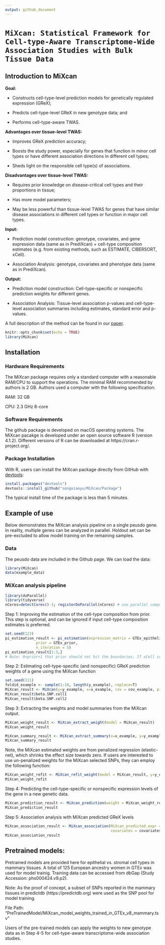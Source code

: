 ```yaml
---
output: github_document
---
```

<!-- README.md is generated from README.Rmd. Please edit README.Rmd file -->

# `MiXcan: Statistical Framework for Cell-type-Aware Transcriptome-Wide Association Studies with Bulk Tissue Data`

## Introduction to **MiXcan**

**Goal:** 

* Constructs cell-type-level prediction models for genetically regulated expression (GReX);

* Predicts cell-type-level GReX in new genotype data; and

* Performs cell-type-aware TWAS.

**Advantages over tissue-level TWAS:**

* Improves GReX prediction accuracy; 

* Boosts the study power, especially for genes that function in minor cell types or have different association directions in different cell types;

* Sheds light on the responsible cell type(s) of  associations. 

**Disadvantages over tissue-level TWAS:**

* Requires prior knowledge on disease-critical cell types and their proportions in tissue;

* Has more model parameters;

* May be less powerful than tissue-level TWAS for genes that have similar disease associations in different cell types or function in major cell types. 


**Input:**

* Prediction model construction: genotype, covariates, and gene expression data (same as in PrediXcan) + cell-type composition estimates (e.g. from existing methods, such as ESTIMATE, CIBERSORT, xCell). 

* Association Analysis: genotype, covariates and phenotype data (same as in PrediXcan).


**Output:**

* Prediction model construction: Cell-type-specific or nonspecific prediction weights for different genes. 

* Association Analysis: Tissue-level association p-values and cell-type-level association summaries including estimates, standard error and p-values.




A full description of the method can be found in our [paper](https://www.biorxiv.org/content/10.1101/2022.03.15.484509v1.abstract).

```r
knitr::opts_chunk$set(echo = TRUE)
library(MiXcan) 
```


## Installation

### Hardware Requirements

The MiXcan package requires only a standard computer with a reasonable RAM/CPU to support the operations. The minimal RAM recommended by authors is 2 GB. Authors used a computer with the following specification:

RAM: 32 GB

CPU: 2.3 GHz 8-core

### Software Requirements

The github package is developed on macOS operating systems. The MiXcan pacakge is developed under an open source software R (version 4.1.2). Different versions of R can be downloaded at https://cran.r-project.org/. 

### Package Installation

With R, users can install the MiXcan package directly from GitHub with [devtools](https://github.com/hadley/devtools):

```R
install.packages("devtools")
devtools::install_github("songxiaoyu/MiXcan/Package")

````
The typical install time of the package is less than 5 minutes. 

## Example of use

Below demonstrates the MiXcan analysis pipeline on a single peusdo gene. In reality, multiple genes can be analyzed in parallel. Holdout set can be pre-excluded to allow model training on the remaining samples. 

### Data

The peusdo data are included in the Github page. We can load the data:

```r
library(MiXcan)
data(example_data)
```

### MiXcan analysis pipeline
```r
library(doParallel)
library(tidyverse)
nCores=detectCores()-1; registerDoParallel(nCores) # use parallel computing for speed, but leave 1 core out for other activities. 

```
Step 1: Improving the estimation of the cell-type composition from prior. This step is optional, and can be ignored if input cell-type composition estimates is preferred. 
```r
set.seed(123)
pi_estimation_result <- pi_estimation(expression_matrix = GTEx_epithelial_genes,
              prior = GTEx_prior, 
              n_iteration = 5) 
pi_estimation_result[1:3,]
# Note: 0<prior<1 that prior should not hit the boundaries. If xCell score is used, add a small perturbation for zero.
```

Step 2: Estimating cell-type-specific (and nonspecific) GReX prediction weights of a gene using the MiXcan function

```r
set.seed(111)
foldid_example <- sample(1:10, length(y_example), replace=T)
MiXcan_result <- MiXcan(y=y_example, x=x_example, cov = cov_example, pi= pi_estimation_result$mean_trim_0.05, foldid = foldid_example)
MiXcan_result$beta.SNP.cell1
MiXcan_result$beta.SNP.cell2
```

Step 3: Extracting the weights and model summaries from the MiXcan output.
```r
MiXcan_weight_result <- MiXcan_extract_weight(model = MiXcan_result)
MiXcan_weight_result
```

```r
MiXcan_summary_result <- MiXcan_extract_summary(x=x_example, y=y_example, pi=pi_estimation_result$mean_trim_0.05, foldid=foldid, model=MiXcan_result)
MiXcan_summary_result
```
Note, the MiXcan estimated weights are from penalized regression (elastic-net), which shrinks the effect size towards zero. If users are interested to use un-penalized weights for the MiXcan selected SNPs, they can employ the following function: 
```r
MiXcan_weight_refit <- MiXcan_refit_weight(model = MiXcan_result, y=y_example, x=x_example, cov = cov_example, pi= pi_estimation_result$mean_trim_0.05)
MiXcan_weight_refit
```

Step 4: Predicting the cell-type-specific or nonspecific expression levels of the gene in a new genetic data.
```r
MiXcan_prediction_result <- MiXcan_prediction(weight = MiXcan_weight_result, new_x = new_X_example)
MiXcan_prediction_result
```

Step 5: Association analysis with MiXcan predicted GReX levels

```r

MiXcan_association_result <- MiXcan_association(MiXcan_predicted_expr = MiXcan_prediction_result,
                                                covariates = covariates_example, outcome = outcome_example, family  = "binomial")
MiXcan_association_result

```

## Pretrained models:

Pretrained models are provided here for epithelial vs. stromal cell types in mammary tissues. A total of 125 European ancestry women in GTEx was used for model trainig. Training data can be accessed from dbGap (Study Accession: phs000424.v9.p2). 

Note: As the proof of concept, a subset of SNPs reported in the mammary tissues in predictdb (https://predictdb.org) were used as the SNP pool for model training. 

File Path: "PreTrainedModel/MiXcan_model_weights_trained_in_GTEx_v8_mammary.tsv"

Users of the pre-trained models can apply the weights to new genotype data as in Step 4-5 for cell-type-aware transcriptome-wide association studies. 



